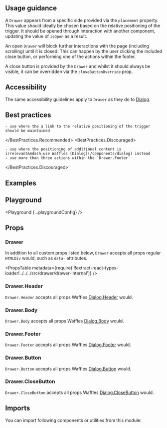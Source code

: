 


<Layout title="Drawer" description="A container for content that slides in from the side and is anchored to the edge of the screen.">

## Usage guidance

A `Drawer` appears from a specific side provided via the `placement` property. This value should ideally be chosen based on the relative positioning of the trigger. It should be opened through interaction with another component, updating the value of `isOpen` as a result.

An open `Drawer` will block further interactions with the page (including scrolling) until it is closed. This can happen by the user clicking the included close button, or performing one of the actions within the footer.

A close button is provided by the `Drawer` and whilst it should always be visible, it can be overridden via the `closeButtonOverride` prop.

## Accessibility

The same accessibility guidelines apply to `Drawer` as they do to [Dialog](/components/dialog/#accessibility).

## Best practices

<BestPractices>
  <BestPractices.Recommended>

    - use where the a link to the relative positioning of the trigger should be maintained

  </BestPractices.Recommended>
  <BestPractices.Discouraged>

    - use where the positioning of additional content is irrelevant&mdash;use Waffles [Dialog](/components/dialog) instead
    - use more than three actions within the `Drawer.Footer`

  </BestPractices.Discouraged>
</BestPractices>

## Examples

<Example title="Basic usage" path="drawer/basic-usage">
  <BasicUsage />
</Example>

<Example title="Custom close" path="drawer/custom-close">
  <CustomClose />
</Example>

## Playground

<Playground {...playgroundConfig} />

## Props

### Drawer

In addition to all custom props listed below, `Drawer` accepts all props regular `HTMLDiv` would, such as `data-` attributes.

<PropsTable
  metadata={require('!!extract-react-types-loader!../../../src/drawer/drawer-internal')}
/>

### Drawer.Header

`Drawer.Header` accepts all props Waffles [Dialog.Header](/components/dialog/#props) would.

### Drawer.Body

`Drawer.Body` accepts all props Waffles [Dialog.Body](/components/dialog/#props) would.

### Drawer.Footer

`Drawer.Footer` accepts all props Waffles [Dialog.Footer](/components/dialog/#props) would.

### Drawer.Button

`Drawer.Button` accepts all props Waffles [Dialog.Button](/components/dialog/#props) would.

### Drawer.CloseButton

`Drawer.CloseButton` accepts all props Waffles [Dialog.CloseButton](/components/dialog/#props) would.

## Imports

You can import following components or utilities from this module:

<Imports module={DrawerExports} path="@datacamp/waffles/drawer" />

</Layout>
